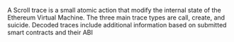 A Scroll trace is a small atomic action that modify the internal state of the Ethereum Virtual Machine. The three main trace types are call, create, and suicide. Decoded traces include additional information based on submitted smart contracts and their ABI